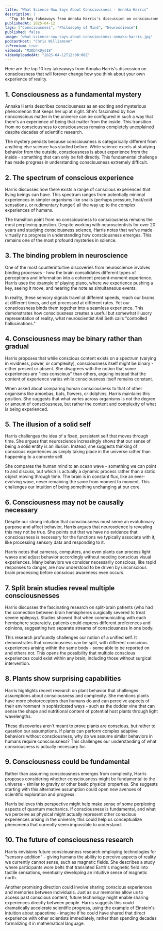 ```yaml
---
title: "What Science Now Says About Consciousness - Annaka Harris"
description: |
  "Top 10 key takeaways from Annaka Harris's discussion on consciousness that will forever change how you think about your own experience of reality."
publishedAt: 2025-04-12
tags: ["Consciousness", "Philosophy of Mind", "Neuroscience"]
published: false
image: "what-science-now-says-about-consciousness-annaka-harris.jpg"
podcastHost: "Chris Williamson"
isPremium: true
videoId: "M2DbhKDyo18"
videoUploadedAt: "2025-04-12T12:00:00Z"
---
```



<PodcastSummaryPageLayout frontmatter={frontmatter}>

Here are the top 10 key takeaways from Annaka Harris's discussion on consciousness that will forever change how you think about your own experience of reality.

## 1. Consciousness as a fundamental mystery

Annaka Harris describes consciousness as an exciting and mysterious phenomenon that keeps her up at night. She's fascinated by how nonconscious matter in the universe can be configured in such a way that there's an experience of being that matter from the inside. This transition from no consciousness to consciousness remains completely unexplained despite decades of scientific research.

The mystery persists because consciousness is categorically different from anything else science has studied before. While science excels at studying behavior from the outside, consciousness is about experience from the inside - something that can only be felt directly. This fundamental challenge has made progress in understanding consciousness extremely difficult.

## 2. The spectrum of conscious experience

Harris discusses how there exists a range of conscious experiences that living beings can have. This spectrum ranges from potentially minimal experiences in simpler organisms like snails (perhaps pressure, heat/cold sensations, or rudimentary hunger) all the way up to the complex experiences of humans.

The transition point from no consciousness to consciousness remains the most perplexing question. Despite working with neuroscientists for over 20 years and studying consciousness science, Harris notes that we've made virtually no progress in understanding how consciousness emerges. This remains one of the most profound mysteries in science.

## 3. The binding problem in neuroscience

One of the most counterintuitive discoveries from neuroscience involves binding processes - how the brain consolidates different types of perceptions and information into a coherent present-moment experience. Harris uses the example of playing piano, where we experience pushing a key, seeing it move, and hearing the note as simultaneous events.

In reality, these sensory signals travel at different speeds, reach our brains at different times, and get processed at different rates. Yet our consciousness binds them together into a seamless experience. This demonstrates how consciousness creates a useful but somewhat illusory representation of reality, what neuroscientist Anil Seth calls "controlled hallucinations."

## 4. Consciousness may be binary rather than gradual

Harris proposes that while conscious content exists on a spectrum (varying in vividness, power, or complexity), consciousness itself might be binary - either present or absent. She disagrees with the notion that some experiences are "less conscious" than others, arguing instead that the content of experience varies while consciousness itself remains constant.

When asked about comparing human consciousness to that of other organisms like amoebas, bats, flowers, or dolphins, Harris maintains this position. She suggests that what varies across organisms is not the degree or amount of consciousness, but rather the content and complexity of what is being experienced.

## 5. The illusion of a solid self

Harris challenges the idea of a fixed, persistent self that moves through time. She argues that neuroscience increasingly shows that our sense of being a solid entity is an illusion. Instead, she suggests thinking of conscious experiences as simply taking place in the universe rather than happening to a concrete self.

She compares the human mind to an ocean wave - something we can point to and discuss, but which is actually a dynamic process rather than a static object moving through time. The brain is in constant flux, like an ever-evolving wave, never remaining the same from moment to moment. This challenges our intuition of being something unchanging at our core.

## 6. Consciousness may not be causally necessary

Despite our strong intuition that consciousness must serve an evolutionary purpose and affect behavior, Harris argues that neuroscience is revealing this may not be true. She points out that we have no evidence that consciousness is necessary for the functions we typically associate with it, like processing sensory data and responding to it.

Harris notes that cameras, computers, and even plants can process light waves and adjust behavior accordingly without needing conscious visual experiences. Many behaviors we consider necessarily conscious, like rapid responses to danger, are now understood to be driven by unconscious brain processing before conscious awareness even occurs.

## 7. Split brain studies reveal multiple consciousnesses

Harris discusses the fascinating research on split-brain patients (who had the connection between brain hemispheres surgically severed to treat severe epilepsy). Studies showed that when communicating with each hemisphere separately, patients could express different preferences and opinions, suggesting two separate streams of consciousness in one body.

This research profoundly challenges our notion of a unified self. It demonstrates that consciousness can be split, with different conscious experiences arising within the same body - some able to be reported on and others not. This opens the possibility that multiple conscious experiences could exist within any brain, including those without surgical intervention.

## 8. Plants show surprising capabilities

Harris highlights recent research on plant behavior that challenges assumptions about consciousness and complexity. She mentions plants have more photoreceptors than humans do and can perceive aspects of their environment in sophisticated ways - such as the dodder vine that can sense the shape and nutritional content of potential host plants through light wavelengths.

These discoveries aren't meant to prove plants are conscious, but rather to question our assumptions. If plants can perform complex adaptive behaviors without consciousness, why do we assume similar behaviors in humans require consciousness? This challenges our understanding of what consciousness is actually necessary for.

## 9. Consciousness could be fundamental

Rather than assuming consciousness emerges from complexity, Harris proposes considering whether consciousness might be fundamental to the universe - similar to gravity or other basic physical properties. She suggests starting with this alternative assumption could open new avenues of scientific exploration and progress.

Harris believes this perspective might help make sense of some perplexing aspects of quantum mechanics. If consciousness is fundamental, and what we perceive as physical might actually represent other conscious experiences arising in the universe, this could help us conceptualize phenomena that currently seem impossible to understand.

## 10. The future of consciousness research

Harris envisions future consciousness research employing technologies for "sensory addition" - giving humans the ability to perceive aspects of reality we currently cannot sense, such as magnetic fields. She describes a study where participants wore belts that translated Earth's magnetic field into tactile sensations, eventually developing an intuitive sense of magnetic north.

Another promising direction could involve sharing conscious experiences and memories between individuals. Just as our memories allow us to access past conscious content, future technology might enable sharing experiences directly between people. Harris suggests this could dramatically accelerate scientific progress, using the example of Einstein's intuition about spacetime - imagine if he could have shared that direct experience with other scientists immediately, rather than spending decades formalizing it in mathematical language.

</PodcastSummaryPageLayout>
